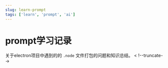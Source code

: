 ```yaml
---
slug: learn-prompt
tags: ['learn', 'prompt', 'ai']
---
```




# prompt学习记录

关于electron项目中遇到的的 `.node` 文件打包的问题和知识总结。
< !--truncate-->

<XmindView
  width="100%"
  height="70vh"
  url="https://s.newscdn.cn/akong/xmind/learnPromtp.xmind"
/>
